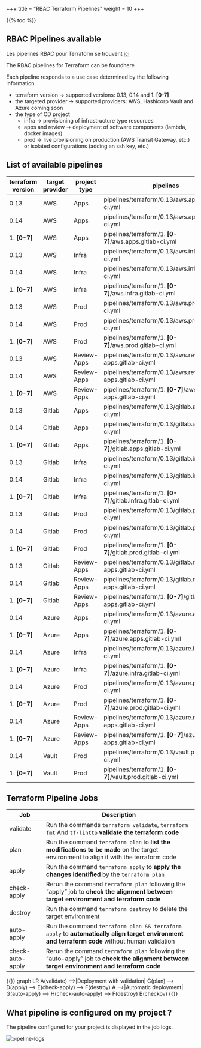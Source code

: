 +++
title = "RBAC Terraform Pipelines"
weight = 10
+++

{{% toc %}}  

## RBAC Pipelines available

Les pipelines RBAC pour Terraform se trouvent [ici](https://gitlab.softfactory-accor.net/rbac/cd/software-factory/rbac-conf/infrastructure/rbac-ci-templates/-/tree/stable/piplines/terraform)

The RBAC pipelines for Terraform can be foundhere

Each pipeline responds to a use case determined by the following information.

- terraform version -> supported versions: 0.13, 0.14 and 1. **[0-7]**
- the targeted provider -> supported providers: AWS, Hashicorp Vault and Azure coming soon
- the type of CD project
  - infra -> provisioning of infrastructure type resources
  - apps and review -> deployment of software components (lambda, docker images)
  - prod -> live provisioning on production (AWS Transit Gateway, etc.) or isolated configurations (adding an ssh key, etc.)

## List of available pipelines

| terraform version | target provider | project type | pipelines                                                        |
| ----------------- | --------------- | ------------ | -----------------------------------------------------------------|
| 0.13              | AWS             | Apps         | pipelines/terraform/0.13/aws.apps.gitlab-ci.yml                  |
| 0.14              | AWS             | Apps         | pipelines/terraform/0.13/aws.apps.gitlab-ci.yml                  |
| 1. **[0-7]**       | AWS             | Apps         | pipelines/terraform/1. **[0-7]**/aws.apps.gitlab-ci.yml           |
| 0.13              | AWS             | Infra        | pipelines/terraform/0.13/aws.infra.gitlab-ci.yml                 |
| 0.14              | AWS             | Infra        | pipelines/terraform/0.13/aws.infra.gitlab-ci.yml                 |
| 1. **[0-7]**       | AWS             | Infra        | pipelines/terraform/1. **[0-7]**/aws.infra.gitlab-ci.yml          |
| 0.13              | AWS             | Prod         | pipelines/terraform/0.13/aws.prod.gitlab-ci.yml                  |
| 0.14              | AWS             | Prod         | pipelines/terraform/0.13/aws.prod.gitlab-ci.yml                  |
| 1. **[0-7]**       | AWS             | Prod         | pipelines/terraform/1. **[0-7]**/aws.prod.gitlab-ci.yml           |
| 0.13              | AWS             | Review-Apps  | pipelines/terraform/0.13/aws.review-apps.gitlab-ci.yml           |
| 0.14              | AWS             | Review-Apps  | pipelines/terraform/0.13/aws.review-apps.gitlab-ci.yml           |
| 1. **[0-7]**       | AWS             | Review-Apps  | pipelines/terraform/1. **[0-7]**/aws.review-apps.gitlab-ci.yml    |
| 0.13              | Gitlab          | Apps         | pipelines/terraform/0.13/gitlab.apps.gitlab-ci.yml               |
| 0.14              | Gitlab          | Apps         | pipelines/terraform/0.13/gitlab.apps.gitlab-ci.yml               |
| 1. **[0-7]**       | Gitlab          | Apps         | pipelines/terraform/1. **[0-7]**/gitlab.apps.gitlab-ci.yml        |
| 0.13              | Gitlab          | Infra        | pipelines/terraform/0.13/gitlab.infra.gitlab-ci.yml              |
| 0.14              | Gitlab          | Infra        | pipelines/terraform/0.13/gitlab.infra.gitlab-ci.yml              |
| 1. **[0-7]**       | Gitlab          | Infra        | pipelines/terraform/1. **[0-7]**/gitlab.infra.gitlab-ci.yml       |
| 0.13              | Gitlab          | Prod         | pipelines/terraform/0.13/gitlab.prod.gitlab-ci.yml               |
| 0.14              | Gitlab          | Prod         | pipelines/terraform/0.13/gitlab.prod.gitlab-ci.yml               |
| 1. **[0-7]**       | Gitlab          | Prod         | pipelines/terraform/1. **[0-7]**/gitlab.prod.gitlab-ci.yml        |
| 0.13              | Gitlab          | Review-Apps  | pipelines/terraform/0.13/gitlab.review-apps.gitlab-ci.yml        |
| 0.14              | Gitlab          | Review-Apps  | pipelines/terraform/0.13/gitlab.review-apps.gitlab-ci.yml        |
| 1. **[0-7]**       | Gitlab          | Review-Apps  | pipelines/terraform/1. **[0-7]**/gitlab.review-apps.gitlab-ci.yml |
| 0.14              | Azure           | Apps         | pipelines/terraform/0.13/azure.apps.gitlab-ci.yml                |
| 1. **[0-7]**       | Azure           | Apps         | pipelines/terraform/1. **[0-7]**/azure.apps.gitlab-ci.yml         |
| 0.14              | Azure           | Infra        | pipelines/terraform/0.13/azure.infra.gitlab-ci.yml               |
| 1. **[0-7]**       | Azure           | Infra        | pipelines/terraform/1. **[0-7]**/azure.infra.gitlab-ci.yml        |
| 0.14              | Azure           | Prod         | pipelines/terraform/0.13/azure.prod.gitlab-ci.yml                |
| 1. **[0-7]**       | Azure           | Prod         | pipelines/terraform/1. **[0-7]**/azure.prod.gitlab-ci.yml         |
| 0.14              | Azure           | Review-Apps  | pipelines/terraform/0.13/azure.review-apps.gitlab-ci.yml         |
| 1. **[0-7]**       | Azure           | Review-Apps  | pipelines/terraform/1. **[0-7]**/azure.review-apps.gitlab-ci.yml  |
| 0.14              | Vault           | Prod         | pipelines/terraform/0.13/vault.prod.gitlab-ci.yml                |
| 1. **[0-7]**       | Vault           | Prod         | pipelines/terraform/1. **[0-7]**/vault.prod.gitlab-ci.yml         |

## Terraform Pipeline Jobs

| Job              | Description                                                                                                                                               |
| ---------------- | --------------------------------------------------------------------------------------------------------------------------------------------------------- |
| validate | Run the commands `terraform validate`, `terraform fmt` And `tf-lintto` **validate the terraform code** |
| plan | Run the command `terraform plan` to **list the modifications to be made** on the target environment to align it with the terraform code |
| apply	| Run the command `terraform apply` to **apply the changes identified** by the `terraform plan` |
| check-apply | Rerun the command `terraform plan` following the “apply” job to **check the alignment between target environment and terraform code** |
| destroy | Run the command `terraform destroy` to delete the target environment |
| auto-apply | Run the command `terraform plan && terraform apply` to **automatically align target environment and terraform code** without human validation |
| check-auto-apply | Rerun the command `terraform plan` following the “auto-apply” job to **check the alignment between target environment and terraform code** |

{{<mermaid>}}
graph LR
    A(validate) -->|Deployment with validation| C(plan) --> D(apply) --> E(check-apply) --> F(destroy)
    A -->|Automatic deployment| G(auto-apply) --> H(check-auto-apply) --> F(destroy)
    B(checkov)
{{</mermaid>}}

## What pipeline is configured on my project ?

The pipeline configured for your project is displayed in the job logs.

![pipeline-logs](/documentation/sf-user-guide/images/deploiement-terraform-pipeline-logs.png)